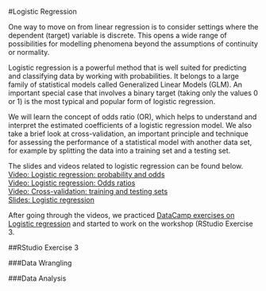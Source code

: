 #Logistic Regression

One way to move on from linear regression is to consider settings where the dependent (target) variable is discrete. This opens a wide range of possibilities for modelling phenomena beyond the assumptions of continuity or normality.

Logistic regression is a powerful method that is well suited for predicting and classifying data by working with probabilities. It belongs to a large family of statistical models called Generalized Linear Models (GLM). An important special case that involves a binary target (taking only the values 0 or 1) is the most typical and popular form of logistic regression. 

We will learn the concept of odds ratio (OR), which helps to understand and interpret the estimated coefficients of a logistic regression model. We also take a brief look at cross-validation, an important principle and technique for assessing the performance of a statistical model with another data set, for example by splitting the data into a training set and a testing set.

The slides and videos related to logistic regression can be found below.  
[Video: Logistic regression: probability and odds](https://player.vimeo.com/video/202056054)  
[Video: Logistic regression: Odds ratios](https://player.vimeo.com/video/202056098)  
[Video: Cross-validation: training and testing sets](https://player.vimeo.com/video/202056141)  
[Slides: Logistic regression](https://tuomonieminen.github.io/Helsinki-Open-Data-Science/#/23)

After going through the videos, we practiced [DataCamp exercises on Logistic regression](https://campus.datacamp.com/courses/helsinki-open-data-science/logistic-regression?ex=1) and started to work on the workshop (RStudio Exercise 3.

##RStudio Exercise 3

###Data Wrangling

###Data Analysis
